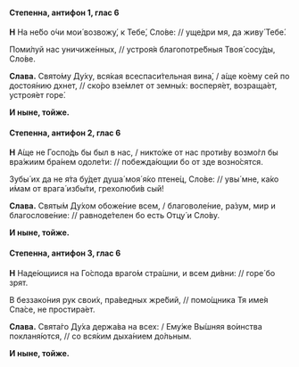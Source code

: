 #### Степенна, антифон 1, глас 6

**Н** На не́бо о́чи мои́ возвожу́, к Тебе́, Сло́ве: // уще́дри мя, да живу́ Тебе́.

Поми́луй нас уничиже́нных, // устроя́я благопотре́бныя Твоя́ сосу́ды, Сло́ве.

**Слава.** Свято́му Ду́ху, вся́кая всеспаси́тельная вина́, / а́ще ко́ему сей по достоя́нию дхнет, // ско́ро взе́млет от земны́х: восперя́ет, возраща́ет, устроя́ет горе́.

**И ныне, тойже.**

#### Степенна, антифон 2, глас 6

**Н** А́ще не Госпо́дь бы был в нас, / никто́же от нас проти́ву возмо́гл бы вра́жиим бра́нем одоле́ти: // побежда́ющии бо от зде возно́сятся.

Зубы́ их да не я́та бу́дет душа́ моя́ я́ко птене́ц, Сло́ве: // увы́ мне, ка́ко и́мам от врага́ избы́ти, грехолюби́в сый!

**Слава.** Святы́м Ду́хом обоже́ние всем, / благоволе́ние, ра́зум, мир и благослове́ние: // равноде́телен бо есть Отцу́ и Сло́ву.

**И ныне, тойже.**

#### Степенна, антифон 3, глас 6

**Н** Наде́ющиися на Го́спода враго́м стра́шни, и всем ди́вни: // горе́ бо зрят.

В беззако́ния рук свои́х, пра́ведных жре́бий, // помо́щника Тя име́я Спа́се, не простира́ет.

**Слава.** Свята́го Ду́ха держа́ва на всех: / Ему́же Вы́шняя во́инства покланя́ются, // со вся́ким дыха́нием до́льным.

**И ныне, тойже.**
